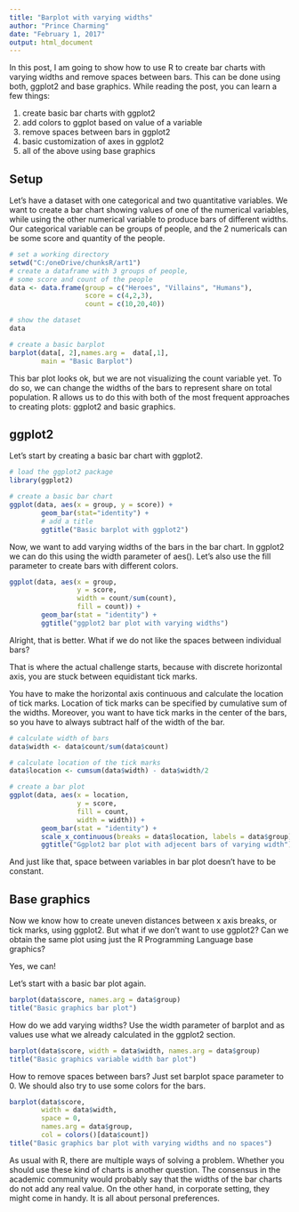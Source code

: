 ---
title: "Barplot with varying widths"
author: "Prince Charming"
date: "February 1, 2017"
output: html_document
---

In this post, I am going to show how to use R to create bar charts with varying widths and remove spaces between bars. This can be done using both, ggplot2 and base graphics. While reading the post, you can learn a few things:

1) create basic bar charts with ggplot2
2) add colors to ggplot based on value of a variable
3) remove spaces between bars in ggplot2
4) basic customization of axes in ggplot2
5) all of the above using base graphics

## Setup
Let's have a dataset with one categorical and two quantitative variables. We want to create a bar chart showing values of one of the numerical variables, while using the other numerical variable to produce bars of different widths. Our categorical variable can be groups of people, and the 2 numericals can be some score and quantity of the people.

```{r}
# set a working directory
setwd("C:/oneDrive/chunksR/art1")
# create a dataframe with 3 groups of people,
# some score and count of the people
data <- data.frame(group = c("Heroes", "Villains", "Humans"),
                   score = c(4,2,3),
                   count = c(10,20,40))

# show the dataset
data

# create a basic barplot
barplot(data[, 2],names.arg =  data[,1],
        main = "Basic Barplot")

```

This bar plot looks ok, but we are not visualizing the count variable yet. To do so, we can change the widths of the bars to represent share on total population. R allows us to do this with both of the most frequent approaches to creating plots: ggplot2 and basic graphics.

## ggplot2

Let's start by creating a basic bar chart with ggplot2.

```{r}
# load the ggplot2 package
library(ggplot2)

# create a basic bar chart
ggplot(data, aes(x = group, y = score)) +
        geom_bar(stat="identity") +
        # add a title
        ggtitle("Basic barplot with ggplot2")

```

Now, we want to add varying widths of the bars in the bar chart. In ggplot2 we can do this using the width parameter of aes(). Let's also use the fill parameter to create bars with different colors.

```{r}

ggplot(data, aes(x = group,
                 y = score,
                 width = count/sum(count),
                 fill = count)) +
        geom_bar(stat = "identity") +
        ggtitle("ggplot2 bar plot with varying widths")

```

Alright, that is better. What if we do not like the spaces between individual bars?

That is where the actual challenge starts, because with discrete horizontal axis, you are stuck between equidistant tick marks.

You have to make the horizontal axis continuous and calculate the location of tick marks. Location of tick marks can be specified by cumulative sum of the widths. Moreover, you want to have tick marks in the center of the bars, so you have to always subtract half of the width of the bar.

```{r}
# calculate width of bars
data$width <- data$count/sum(data$count)

# calculate location of the tick marks
data$location <- cumsum(data$width) - data$width/2

# create a bar plot
ggplot(data, aes(x = location,
                 y = score, 
                 fill = count, 
                 width = width)) +
        geom_bar(stat = "identity") +
        scale_x_continuous(breaks = data$location, labels = data$group) +
        ggtitle("Ggplot2 bar plot with adjecent bars of varying width")

```

And just like that, space between variables in bar plot doesn't have to be constant.

## Base graphics

Now we know how to create uneven distances between x axis breaks, or tick marks, using ggplot2. But what if we don't want to use ggplot2? Can we obtain the same plot using just the R Programming Language base graphics?

Yes, we can!

Let's start with a basic bar plot again.

```{r}
barplot(data$score, names.arg = data$group)
title("Basic graphics bar plot")

```

How do we add varying widths? Use the width parameter of barplot and as values use what we already calculated in the ggplot2 section.

```{r}
barplot(data$score, width = data$width, names.arg = data$group)
title("Basic graphics variable width bar plot")

```

How to remove spaces between bars? Just set barplot space parameter to 0. We should also try to use some colors for the bars.

```{r}
barplot(data$score,
        width = data$width, 
        space = 0, 
        names.arg = data$group,
        col = colors()[data$count])
title("Basic graphics bar plot with varying widths and no spaces")
```

As usual with R, there are multiple ways of solving a problem. Whether you should use these kind of charts is another question. The consensus in the academic community would probably say that the widths of the bar charts do not add any real value. On the other hand, in corporate setting, they might come in handy. It is all about personal preferences.
